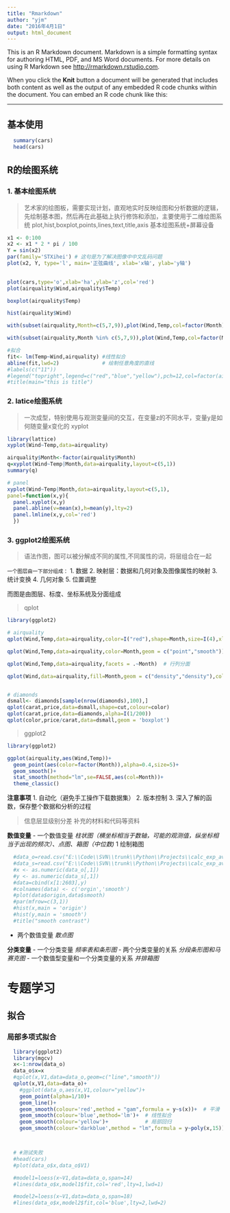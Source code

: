```yaml
---
title: "Rmarkdown"
author: "yjm"
date: "2016年4月1日"
output: html_document
---
```


This is an R Markdown document. Markdown is a simple formatting syntax for authoring HTML, PDF, and MS Word documents. For more details on using R Markdown see <http://rmarkdown.rstudio.com>.

When you click the **Knit** button a document will be generated that includes both content as well as the output of any embedded R code chunks within the document. You can embed an R code chunk like this:

---

## 基本使用

```r
  summary(cars)
  head(cars)
```

## R的绘图系统
### 1. 基本绘图系统
> 艺术家的绘图板，需要实现计划，直观地实时反映绘图和分析数据的逻辑，先绘制基本图，然后再在此基础上执行修饰和添加，主要使用于二维绘图系统
> plot,hist,boxplot,points,lines,text,title,axis
> 基本绘图系统+屏幕设备

```r

x1 <- 0:100
x2 <- x1 * 2 * pi / 100
Y = sin(x2)
par(family='STXihei') # 这句是为了解决图像中中文乱码问题
plot(x2, Y, type='l', main='正弦曲线', xlab='x轴', ylab='y轴') 
  

plot(cars,type='o',xlab='ha',ylab='z',col='red')
plot(airquality$Wind,airquality$Temp)

boxplot(airquality$Temp)

hist(airquality$Wind)

with(subset(airquality,Month=c(5,7,9)),plot(Wind,Temp,col=factor(Month)))

with(subset(airquality,Month %in% c(5,7,9)),plot(Wind,Temp,col=factor(Month)))

#拟合
fit<- lm(Temp~Wind,airquality) #线性拟合
abline(fit,lwd=2)              # 绘制任意角度的直线
#labels(c("11"))
#legend("topright",legend=c("red","blue","yellow"),pch=12,col=factor(airquality$Month))  # 图例设置很麻烦
#title(main="this is title")

```



### 2. latice绘图系统
> 一次成型，特别使用与观测变量间的交互，在变量z的不同水平，变量y是如何随变量x变化的
>xyplot

```r
library(lattice)
xyplot(Wind~Temp,data=airquality)

airquality$Month<-factor(airquality$Month)
q=xyplot(Wind~Temp|Month,data=airquality,layout=c(5,1))
summary(q)

# panel
xyplot(Wind~Temp|Month,data=airquality,layout=c(5,1),
panel=function(x,y){
  panel.xyplot(x,y)
  panel.abline(v=mean(x),h=mean(y),lty=2)
  panel.lmline(x,y,col='red')
  })

```


### 3. ggplot2绘图系统
>语法作图，图可以被分解成不同的属性,不同属性的词，将层组合在一起

`一个图层由一下部分组成：`
1. 数据
2. 映射层：数据和几何对象及图像属性的映射
3. 统计变换
4. 几何对象
5. 位置调整

而图是由图层、标度、坐标系统及分面组成

> qplot

```r
library(ggplot2)

# airquality
qplot(Wind,Temp,data=airquality,color=I("red"),shape=Month,size=I(4),xlab = "x",ylab="y",main="title")

qplot(Wind,Temp,data=airquality,color=Month,geom = c("point","smooth"))  # 绘制点图并且平滑

qplot(Wind,Temp,data=airquality,facets = .~Month)  # 行列分面

qplot(Wind,data=airquality,fill=Month,geom = c("density","density"),color=Month)


# diamonds
dsmall<- diamonds[sample(nrow(diamonds),100),]
qplot(carat,price,data=dsmall,shape=cut,colour=color)
qplot(carat,price,data=diamonds,alpha=I(1/200))
qplot(color,price/carat,data=dsmall,geom = 'boxplot')

```


>ggplot2

```r
library(ggplot2)

ggplot(airquality,aes(Wind,Temp))+
  geom_point(aes(color=factor(Month)),alpha=0.4,size=5)+
  geom_smooth()+
  stat_smooth(method="lm",se=FALSE,aes(col=Month))+
  theme_classic()


```


**注意事项**
1. 自动化（避免手工操作下载数据集）
2. 版本控制
3. 深入了解的函数，保存整个数据和分析的过程

> 信息层显级别分差
> 补充的材料和代码等资料

**数值变量**
- 一个数值变量
*柱状图（横坐标相当于数轴，可能的观测值，纵坐标相当于出现的频次）、点图、箱图（中位数)*
1 绘制箱图

```r
  #data_o=read.csv("E:\\Code\\SVN\\trunk\\Python\\Projects\\calc_exp_avg\\data",head=FALSE)
  #data_s=read.csv("E:\\Code\\SVN\\trunk\\Python\\Projects\\calc_exp_avg\\result",header = FALSE)
  #x <- as.numeric(data_o[,1])
  #y <- as.numeric(data_s[,1])
  #data=cbind(x[1:2603],y)
  #colnames(data) <- c('orgin','smooth')
  #plot(data$origin,data$smooth)
  #par(mfrow=c(3,1))
  #hist(x,main = 'origin')
  #hist(y,main = 'smooth')
  #title("smooth contrast")

```

- 两个数值变量
*散点图*



**分类变量**
- 一个分类变量
*频率表和条形图*
- 两个分类变量的关系
*分段条形图和马赛克图*
- 一个数值型变量和一个分类变量的关系
*并排箱图*


# 专题学习
## 拟合
### 局部多项式拟合
```r
  library(ggplot2)
  library(mgcv)
  x<-1:nrow(data_o)
  data_o$x=x
  #qplot(x,V1,data=data_o,geom=c("line","smooth"))
  qplot(x,V1,data=data_o)+
    #ggplot(data_o,aes(x,V1,colour="yellow")+
    geom_point(alpha=1/10)+
    geom_line()+
    geom_smooth(colour='red',method = "gam",formula = y~s(x))+  # 平滑
    geom_smooth(colour='blue',method='lm')+  # 线性拟合
    geom_smooth(colour='yellow')+            # 局部回归
    geom_smooth(colour='darkblue',method = "lm",formula = y~poly(x,15))  # 多项式拟合



  # #测试失败
  #head(cars)
  #plot(data_o$x,data_o$V1)

  #model1=loess(x~V1,data=data_o,span=14)
  #lines(data_o$x,model1$fit,col='red',lty=1,lwd=1)

  #model2=loess(x~V1,data=data_o,span=18)
  #lines(data_o$x,model2$fit,col='blue',lty=2,lwd=2)

```